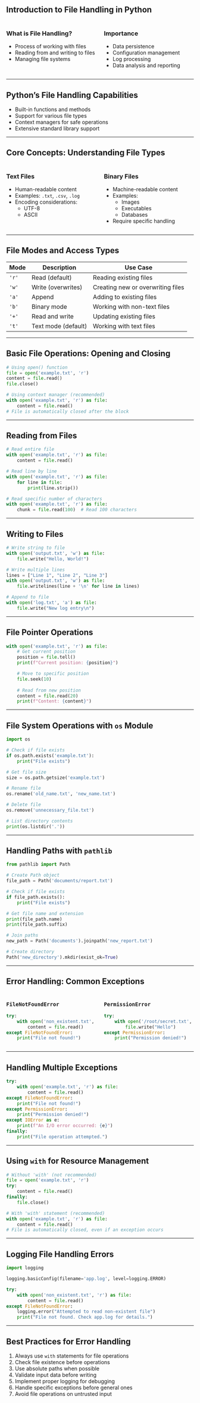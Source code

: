 ## Introduction to File Handling in Python

:::: {.columns}

::: {.column width="50%"}
### What is File Handling?
- Process of working with files
- Reading from and writing to files
- Managing file systems
:::

::: {.column width="50%"}
### Importance
- Data persistence
- Configuration management
- Log processing
- Data analysis and reporting
:::

::::

---

## Python's File Handling Capabilities

- Built-in functions and methods
- Support for various file types
- Context managers for safe operations
- Extensive standard library support

---

## Core Concepts: Understanding File Types

:::: {.columns}

::: {.column width="50%"}
### Text Files
- Human-readable content
- Examples: `.txt`, `.csv`, `.log`
- Encoding considerations:
  - UTF-8
  - ASCII
:::

::: {.column width="50%"}
### Binary Files
- Machine-readable content
- Examples: 
  - Images
  - Executables
  - Databases
- Require specific handling
:::

::::

---

## File Modes and Access Types

| Mode | Description | Use Case |
|------|-------------|----------|
| `'r'` | Read (default) | Reading existing files |
| `'w'` | Write (overwrites) | Creating new or overwriting files |
| `'a'` | Append | Adding to existing files |
| `'b'` | Binary mode | Working with non-text files |
| `'+'` | Read and write | Updating existing files |
| `'t'` | Text mode (default) | Working with text files |

---

## Basic File Operations: Opening and Closing

```python
# Using open() function
file = open('example.txt', 'r')
content = file.read()
file.close()

# Using context manager (recommended)
with open('example.txt', 'r') as file:
    content = file.read()
# File is automatically closed after the block
```

---

## Reading from Files

```python
# Read entire file
with open('example.txt', 'r') as file:
    content = file.read()

# Read line by line
with open('example.txt', 'r') as file:
    for line in file:
        print(line.strip())

# Read specific number of characters
with open('example.txt', 'r') as file:
    chunk = file.read(100)  # Read 100 characters
```

---

## Writing to Files

```python
# Write string to file
with open('output.txt', 'w') as file:
    file.write("Hello, World!")

# Write multiple lines
lines = ["Line 1", "Line 2", "Line 3"]
with open('output.txt', 'w') as file:
    file.writelines(line + '\n' for line in lines)

# Append to file
with open('log.txt', 'a') as file:
    file.write("New log entry\n")
```

---

## File Pointer Operations

```python
with open('example.txt', 'r') as file:
    # Get current position
    position = file.tell()
    print(f"Current position: {position}")

    # Move to specific position
    file.seek(10)
    
    # Read from new position
    content = file.read(20)
    print(f"Content: {content}")
```

---

## File System Operations with `os` Module

```python
import os

# Check if file exists
if os.path.exists('example.txt'):
    print("File exists")

# Get file size
size = os.path.getsize('example.txt')

# Rename file
os.rename('old_name.txt', 'new_name.txt')

# Delete file
os.remove('unnecessary_file.txt')

# List directory contents
print(os.listdir('.'))
```

---

## Handling Paths with `pathlib`

```python
from pathlib import Path

# Create Path object
file_path = Path('documents/report.txt')

# Check if file exists
if file_path.exists():
    print("File exists")

# Get file name and extension
print(file_path.name)
print(file_path.suffix)

# Join paths
new_path = Path('documents').joinpath('new_report.txt')

# Create directory
Path('new_directory').mkdir(exist_ok=True)
```

---

## Error Handling: Common Exceptions

:::: {.columns}

::: {.column width="50%"}
### `FileNotFoundError`
```python
try:
    with open('non_existent.txt', 'r') as file:
        content = file.read()
except FileNotFoundError:
    print("File not found!")
```
:::

::: {.column width="50%"}
### `PermissionError`
```python
try:
    with open('/root/secret.txt', 'w') as file:
        file.write("Hello")
except PermissionError:
    print("Permission denied!")
```
:::

::::

---

## Handling Multiple Exceptions

```python
try:
    with open('example.txt', 'r') as file:
        content = file.read()
except FileNotFoundError:
    print("File not found!")
except PermissionError:
    print("Permission denied!")
except IOError as e:
    print(f"An I/O error occurred: {e}")
finally:
    print("File operation attempted.")
```

---

## Using `with` for Resource Management

```python
# Without 'with' (not recommended)
file = open('example.txt', 'r')
try:
    content = file.read()
finally:
    file.close()

# With 'with' statement (recommended)
with open('example.txt', 'r') as file:
    content = file.read()
# File is automatically closed, even if an exception occurs
```

---

## Logging File Handling Errors

```python
import logging

logging.basicConfig(filename='app.log', level=logging.ERROR)

try:
    with open('non_existent.txt', 'r') as file:
        content = file.read()
except FileNotFoundError:
    logging.error("Attempted to read non-existent file")
    print("File not found. Check app.log for details.")
```

---

## Best Practices for Error Handling

1. Always use `with` statements for file operations
2. Check file existence before operations
3. Use absolute paths when possible
4. Validate input data before writing
5. Implement proper logging for debugging
6. Handle specific exceptions before general ones
7. Avoid file operations on untrusted input
